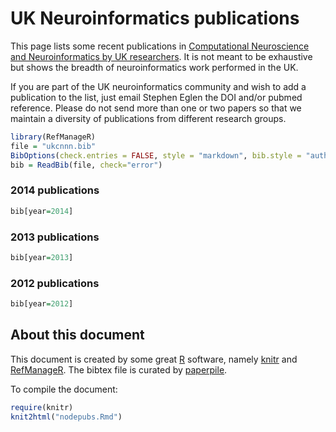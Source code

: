 # UK Neuroinformatics publications

This page lists some recent publications in
[Computational Neuroscience and Neuroinformatics by UK researchers](http://neuroinformatics.org.uk).
It is not meant to be exhaustive but shows the breadth of
neuroinformatics work performed in the UK.

If you are part of the UK neuroinformatics community and wish to add a
publication to the list, just email Stephen Eglen the DOI and/or
pubmed reference.  Please do not send more than one or two papers so
that we maintain a diversity of publications from different research
groups.

```r
library(RefManageR)
file = "ukcnnn.bib"
BibOptions(check.entries = FALSE, style = "markdown", bib.style = "authoryear", cite.style = 'alphabetic', max.names=7)
bib = ReadBib(file, check="error")
```


### 2014 publications
```r
bib[year=2014]
```

### 2013 publications

```r
bib[year=2013]
```

### 2012 publications

```r
bib[year=2012]
```

## About this document

This document is created by some great [R](http://www.r-project.org)
software, namely [knitr](http://yihui.name/knitr/) and
[RefManageR](http://cran.r-project.org/web/packages/RefManageR/index.html).
The bibtex file is curated by [paperpile](http://paperpile.com).


To compile the document:

```r
require(knitr)
knit2html("nodepubs.Rmd")
```
